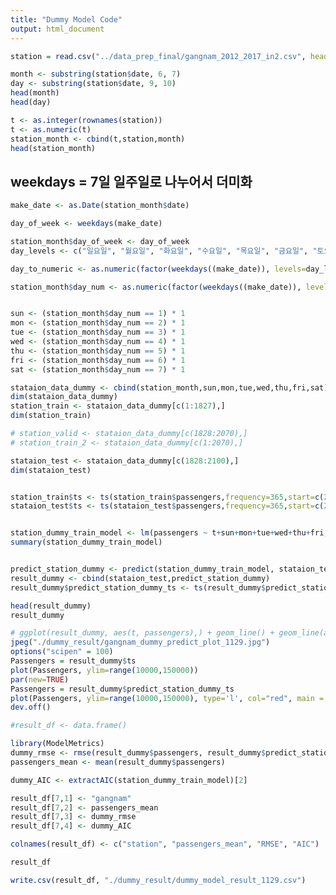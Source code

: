 ---
title: "Dummy Model Code"
output: html_document
---




```{r}
station = read.csv("../data_prep_final/gangnam_2012_2017_in2.csv", header=TRUE)

month <- substring(station$date, 6, 7)
day <- substring(station$date, 9, 10)
head(month)
head(day)

t <- as.integer(rownames(station))
t <- as.numeric(t)
station_month <- cbind(t,station,month)
head(station_month)


```


## weekdays = 7일 일주일로 나누어서 더미화
```{r}
make_date <- as.Date(station_month$date)

day_of_week <- weekdays(make_date)

station_month$day_of_week <- day_of_week
day_levels <- c("일요일", "월요일", "화요일", "수요일", "목요일", "금요일", "토요일")

day_to_numeric <- as.numeric(factor(weekdays((make_date)), levels=day_levels, ordered=TRUE))

station_month$day_num <- as.numeric(factor(weekdays((make_date)), levels=day_levels, ordered=TRUE))


sun <- (station_month$day_num == 1) * 1
mon <- (station_month$day_num == 2) * 1
tue <- (station_month$day_num == 3) * 1
wed <- (station_month$day_num == 4) * 1
thu <- (station_month$day_num == 5) * 1
fri <- (station_month$day_num == 6) * 1
sat <- (station_month$day_num == 7) * 1

```

```{r}

stataion_data_dummy <- cbind(station_month,sun,mon,tue,wed,thu,fri,sat)
dim(stataion_data_dummy)
station_train <- stataion_data_dummy[c(1:1827),]
dim(station_train)

# station_valid <- stataion_data_dummy[c(1828:2070),]
# station_train_2 <- stataion_data_dummy[c(1:2070),]

stataion_test <- stataion_data_dummy[c(1828:2100),]
dim(stataion_test)


station_train$ts <- ts(station_train$passengers,frequency=365,start=c(2012,01,01))
stataion_test$ts <- ts(stataion_test$passengers,frequency=365,start=c(2017,01,01))



```



```{r}

station_dummy_train_model <- lm(passengers ~ t+sun+mon+tue+wed+thu+fri, data=station_train)
summary(station_dummy_train_model)


predict_station_dummy <- predict(station_dummy_train_model, stataion_test, type="response")
result_dummy <- cbind(stataion_test,predict_station_dummy)
result_dummy$predict_station_dummy_ts <- ts(result_dummy$predict_station_dummy,frequency=365,start=c(2017,01,01))

head(result_dummy)
result_dummy

# ggplot(result_dummy, aes(t, passengers),) + geom_line() + geom_line(aes(x=t, y=predict_station_dummy), colour="red")
jpeg("./dummy_result/gangnam_dummy_predict_plot_1129.jpg")
options("scipen" = 100)
Passengers = result_dummy$ts
plot(Passengers, ylim=range(10000,150000))
par(new=TRUE)
Passengers = result_dummy$predict_station_dummy_ts
plot(Passengers, ylim=range(10000,150000), type='l', col="red", main = "강남", cex.main=3)
dev.off()

```



```{r}
#result_df <- data.frame()

library(ModelMetrics)
dummy_rmse <- rmse(result_dummy$passengers, result_dummy$predict_station_dummy)
passengers_mean <- mean(result_dummy$passengers)

dummy_AIC <- extractAIC(station_dummy_train_model)[2]

result_df[7,1] <- "gangnam"
result_df[7,2] <- passengers_mean
result_df[7,3] <- dummy_rmse
result_df[7,4] <- dummy_AIC

colnames(result_df) <- c("station", "passengers_mean", "RMSE", "AIC")

result_df

write.csv(result_df, "./dummy_result/dummy_model_result_1129.csv")
```







